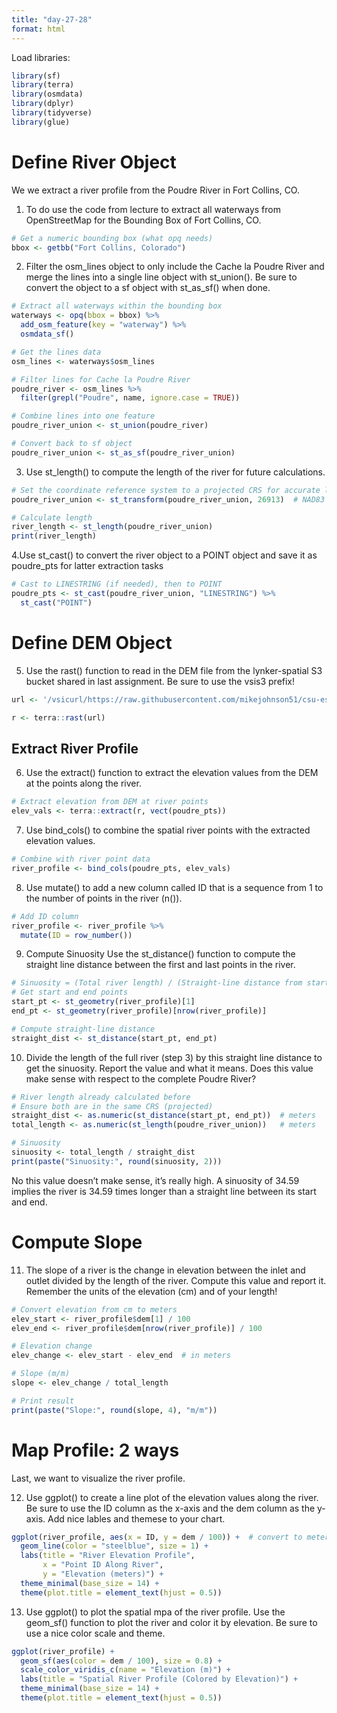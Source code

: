 ```yaml
---
title: "day-27-28"
format: html
---
```



Load libraries:
```r
library(sf)
library(terra)
library(osmdata)
library(dplyr)
library(tidyverse)
library(glue)

```
# Define River Object

We we extract a river profile from the Poudre River in Fort Collins, CO.

1. To do use the code from lecture to extract all waterways from OpenStreetMap for the Bounding Box of Fort Collins, CO.
```r
# Get a numeric bounding box (what opq needs)
bbox <- getbb("Fort Collins, Colorado")

```


2. Filter the osm_lines object to only include the Cache la Poudre River and merge the lines into a single line object with st_union(). Be sure to convert the object to a sf object with st_as_sf() when done.
```r
# Extract all waterways within the bounding box
waterways <- opq(bbox = bbox) %>%
  add_osm_feature(key = "waterway") %>%
  osmdata_sf()

# Get the lines data
osm_lines <- waterways$osm_lines

# Filter lines for Cache la Poudre River
poudre_river <- osm_lines %>%
  filter(grepl("Poudre", name, ignore.case = TRUE))

# Combine lines into one feature
poudre_river_union <- st_union(poudre_river)

# Convert back to sf object
poudre_river_union <- st_as_sf(poudre_river_union)

```


3. Use st_length() to compute the length of the river for future calculations.
```r
# Set the coordinate reference system to a projected CRS for accurate length
poudre_river_union <- st_transform(poudre_river_union, 26913)  # NAD83 / UTM zone 13N

# Calculate length
river_length <- st_length(poudre_river_union)
print(river_length)
```


4.Use st_cast() to convert the river object to a POINT object and save it as poudre_pts for latter extraction tasks
```r
# Cast to LINESTRING (if needed), then to POINT
poudre_pts <- st_cast(poudre_river_union, "LINESTRING") %>%
  st_cast("POINT")
```



# Define DEM Object


5. Use the rast() function to read in the DEM file from the lynker-spatial S3 bucket shared in last assignment. Be sure to use the vsis3 prefix!
```r
url <- '/vsicurl/https://raw.githubusercontent.com/mikejohnson51/csu-ess-330/main/resources/foco-elev-cm.tif'

r <- terra::rast(url)
```



## Extract River Profile


6. Use the extract() function to extract the elevation values from the DEM at the points along the river.
```r
# Extract elevation from DEM at river points
elev_vals <- terra::extract(r, vect(poudre_pts))

```


7. Use bind_cols() to combine the spatial river points with the extracted elevation values.
```r
# Combine with river point data
river_profile <- bind_cols(poudre_pts, elev_vals)

```

8. Use mutate() to add a new column called ID that is a sequence from 1 to the number of points in the river (n()).
```r
# Add ID column
river_profile <- river_profile %>%
  mutate(ID = row_number())
```


9. Compute Sinuosity
Use the st_distance() function to compute the straight line distance between the first and last points in the river.
```r
# Sinuosity = (Total river length) / (Straight-line distance from start to end)
# Get start and end points
start_pt <- st_geometry(river_profile)[1]
end_pt <- st_geometry(river_profile)[nrow(river_profile)]

# Compute straight-line distance
straight_dist <- st_distance(start_pt, end_pt)

```


10. Divide the length of the full river (step 3) by this straight line distance to get the sinuosity. Report the value and what it means. Does this value make sense with respect to the complete Poudre River?
```r
# River length already calculated before
# Ensure both are in the same CRS (projected)
straight_dist <- as.numeric(st_distance(start_pt, end_pt))  # meters
total_length <- as.numeric(st_length(poudre_river_union))   # meters

# Sinuosity
sinuosity <- total_length / straight_dist
print(paste("Sinuosity:", round(sinuosity, 2)))
```
No this value doesn't make sense, it's really high. A sinuosity of 34.59 implies the river is 34.59 times longer than a straight line between its start and end.



# Compute Slope


11. The slope of a river is the change in elevation between the inlet and outlet divided by the length of the river. Compute this value and report it. Remember the units of the elevation (cm) and of your length!
```r
# Convert elevation from cm to meters
elev_start <- river_profile$dem[1] / 100
elev_end <- river_profile$dem[nrow(river_profile)] / 100

# Elevation change
elev_change <- elev_start - elev_end  # in meters

# Slope (m/m)
slope <- elev_change / total_length

# Print result
print(paste("Slope:", round(slope, 4), "m/m"))
```


# Map Profile: 2 ways

Last, we want to visualize the river profile.

12. Use ggplot() to create a line plot of the elevation values along the river. Be sure to use the ID column as the x-axis and the dem column as the y-axis. Add nice lables and themese to your chart.
```r
ggplot(river_profile, aes(x = ID, y = dem / 100)) +  # convert to meters
  geom_line(color = "steelblue", size = 1) +
  labs(title = "River Elevation Profile",
       x = "Point ID Along River",
       y = "Elevation (meters)") +
  theme_minimal(base_size = 14) +
  theme(plot.title = element_text(hjust = 0.5))
```


13. Use ggplot() to plot the spatial mpa of the river profile. Use the geom_sf() function to plot the river and color it by elevation. Be sure to use a nice color scale and theme.
```r
ggplot(river_profile) +
  geom_sf(aes(color = dem / 100), size = 0.8) +
  scale_color_viridis_c(name = "Elevation (m)") +
  labs(title = "Spatial River Profile (Colored by Elevation)") +
  theme_minimal(base_size = 14) +
  theme(plot.title = element_text(hjust = 0.5))
```

